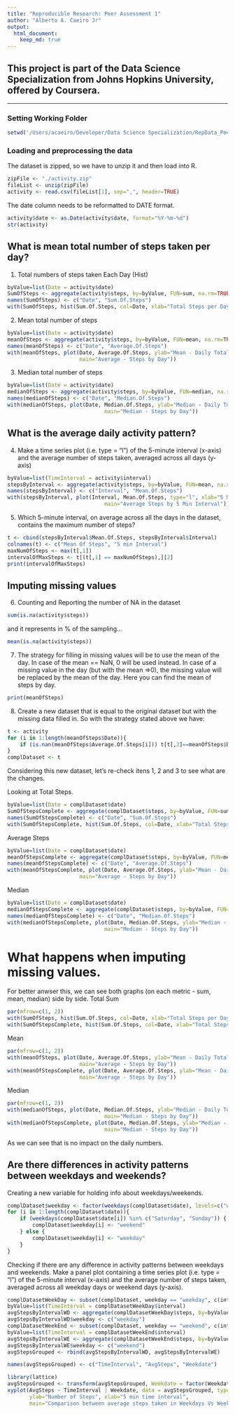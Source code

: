 ```yaml
---
title: "Reproducible Research: Peer Assessment 1"
author: "Alberto A. Caeiro Jr"
output: 
  html_document:
    keep_md: true
---
```

## This project is part of the Data Science Specialization from Johns Hopkins University, offered by Coursera.

---
### Setting Working Folder
```r
setwd('/Users/acaeiro/Developer/Data Science Specialization/RepData_PeerAssessment1')
```

### Loading and preprocessing the data
The dataset is zipped, so we have to unzip it and then load into R.

```r
zipFile <- "./activity.zip"
fileList <- unzip(zipFile)
activity <- read.csv(fileList[1], sep=",", header=TRUE)
```

The date column needs to be reformatted to DATE format.
```r
activity$date <- as.Date(activity$date, format="%Y-%m-%d")
str(activity)
```

## What is mean total number of steps taken per day?

1. Total numbers of steps taken Each Day (Hist)
```r
byValue=list(Date = activity$date)
SumOfSteps <- aggregate(activity$steps, by=byValue, FUN=sum, na.rm=TRUE)
names(SumOfSteps) <- c("Date", "Sum.Of.Steps")
with(SumOfSteps, hist(Sum.Of.Steps, col=Date, xlab="Total Steps per Day", main="Total Steps"))

```

2. Mean total number of steps
```r
byValue=list(Date = activity$date)
meanOfSteps <- aggregate(activity$steps, by=byValue, FUN=mean, na.rm=TRUE)
names(meanOfSteps) <- c("Date", "Average.Of.Steps")
with(meanOfSteps, plot(Date, Average.Of.Steps, ylab="Mean - Daily Total Steps", 
                       main="Average - Steps by Day"))
```

3. Median total number of steps
```r
byValue=list(Date = activity$date)
medianOfSteps <- aggregate(activity$steps, by=byValue, FUN=median, na.rm=TRUE)
names(medianOfSteps) <- c("Date", "Median.Of.Steps")
with(medianOfSteps, plot(Date, Median.Of.Steps, ylab="Median - Daily Total Steps", 
                               main="Median - Steps by Day"))
```

## What is the average daily activity pattern?
4. Make a time series plot (i.e. type = "l") of the 5-minute interval (x-axis) and the average number of steps taken, averaged across all days (y-axis)
```r
byValue=list(TimeInterval = activity$interval)
stepsByInterval <- aggregate(activity$steps, by=byValue, FUN=mean, na.rm=TRUE)
names(stepsByInterval) <- c("Interval", "Mean.Of.Steps")
with(stepsByInterval, plot(Interval, Mean.Of.Steps, type="l", xlab="5 Min Interval", ylab="Average Steps", 
                               main="Average Steps by 5 Min Interval"))
```

5. Which 5-minute interval, on average across all the days in the dataset, contains the maximum number of steps?
```r
t <- cbind(stepsByInterval$Mean.Of.Steps, stepsByInterval$Interval)
colnames(t) <- c("Mean Of Steps", "5 min Interval")
maxNumOfSteps <- max(t[,1])
intervalOfMaxSteps <- t[(t[,1] == maxNumOfSteps),][2]
print(intervalOfMaxSteps)
```

## Imputing missing values
6. Counting and Reporting the number of NA in the dataset
```r
sum(is.na(activity$steps))
```
and it represents in % of the sampling...
```r
mean(is.na(activity$steps))
```

7. The strategy for filling in missing values will be to use the mean of the day.
In case of the mean == NaN, 0 will be used instead.
In case of a missing value in the day (but with the mean =>0), the missing value will be replaced by the mean of the day.
Here you can find the mean of steps by day.
```r
print(meanOfSteps)
```

8. Create a new dataset that is equal to the original dataset but with the missing data filled in.
So with the strategy stated above we have:
```r
t <- activity
for (i in 1:length(meanOfSteps$Date)){
    if (is.nan(meanOfSteps$Average.Of.Steps[i])) t[t[,2]==meanOfSteps$Date[i],1] <- 0    
}
complDataset <- t 
```

Considering this new dataset, let's re-check itens 1, 2 and 3 to see what are the changes.

Looking at Total Steps.
```r
byValue=list(Date = complDataset$date)
SumOfStepsComplete <- aggregate(complDataset$steps, by=byValue, FUN=sum, na.rm=TRUE)
names(SumOfStepsComplete) <- c("Date", "Sum.Of.Steps")
with(SumOfStepsComplete, hist(Sum.Of.Steps, col=Date, xlab="Total Steps per Day", main="Total Steps"))

```

Average Steps
```r
byValue=list(Date = complDataset$date)
meanOfStepsComplete <- aggregate(complDataset$steps, by=byValue, FUN=mean, na.rm=TRUE)
names(meanOfStepsComplete) <- c("Date", "Average.Of.Steps")
with(meanOfStepsComplete, plot(Date, Average.Of.Steps, ylab="Mean - Daily Total Steps", 
                       main="Average - Steps by Day"))
```

Median
```r
byValue=list(Date = complDataset$date)
medianOfStepsComplete <- aggregate(complDataset$steps, by=byValue, FUN=median, na.rm=TRUE)
names(medianOfStepsComplete) <- c("Date", "Median.Of.Steps")
with(medianOfStepsComplete, plot(Date, Median.Of.Steps, ylab="Median - Daily Total Steps", 
                               main="Median - Steps by Day"))
```

# What happens when imputing missing values.
For better anwser this, we can see both graphs (on each metric - sum, mean, median) side by side.
Total Sum

```r
par(mfrow=c(1, 2))
with(SumOfSteps, hist(Sum.Of.Steps, col=Date, xlab="Total Steps per Day", main="Total Steps"))
with(SumOfStepsComplete, hist(Sum.Of.Steps, col=Date, xlab="Total Steps per Day", main="Total Steps"))
```

Mean
```r
par(mfrow=c(1, 2))
with(meanOfSteps, plot(Date, Average.Of.Steps, ylab="Mean - Daily Total Steps", 
                       main="Average - Steps by Day"))
with(meanOfStepsComplete, plot(Date, Average.Of.Steps, ylab="Mean - Daily Total Steps", 
                       main="Average - Steps by Day"))
```

Median
```r
par(mfrow=c(1, 2))
with(medianOfSteps, plot(Date, Median.Of.Steps, ylab="Median - Daily Total Steps", 
                               main="Median - Steps by Day"))
with(medianOfStepsComplete, plot(Date, Median.Of.Steps, ylab="Median - Daily Total Steps", 
                               main="Median - Steps by Day"))
```

As we can see that is no impact on the daily numbers. 

## Are there differences in activity patterns between weekdays and weekends?
Creating a new variable for holding info about weekdays/weekends.
```r
complDataset$weekday <- factor(weekdays(complDataset$date), levels=c("weekday", "weekend"))
for (i in 1:length(complDataset$date)){
    if (weekdays(complDataset$date[i]) %in% c("Saturday", "Sunday")) {
        complDataset$weekday[i] <- "weekend"
    } else {
        complDataset$weekday[i] <- "weekday"
    }
}
```
Checking if there are any difference in activity patterns between weekdays and weekends.
Make a panel plot containing a time series plot (i.e. type = "l") of the 5-minute interval (x-axis) and the average number of steps taken, averaged across all weekday days or weekend days (y-axis).

```r
complDatasetWeekDay <- subset(complDataset, weekday == "weekday", c(interval, steps))
byValue=list(TimeInterval = complDatasetWeekDay$interval)
avgStepsByIntervalWD <- aggregate(complDatasetWeekDay$steps, by=byValue, FUN=mean, na.rm=TRUE)
avgStepsByIntervalWD$weekday <- c("weekday")
complDatasetWeekEnd <- subset(complDataset, weekday == "weekend", c(interval, steps))
byValue=list(TimeInterval = complDatasetWeekEnd$interval)
avgStepsByIntervalWE <- aggregate(complDatasetWeekEnd$steps, by=byValue, FUN=mean, na.rm=TRUE)
avgStepsByIntervalWE$weekday <- c("weekend")
avgStepsGrouped <- rbind(avgStepsByIntervalWD, avgStepsByIntervalWE)

names(avgStepsGrouped) <- c("TimeInterval", "AvgSteps", "Weekdate")

library(lattice)
avgStepsGrouped <- transform(avgStepsGrouped, Weekdate = factor(Weekdate))
xyplot(AvgSteps ~ TimeInterval | Weekdate, data = avgStepsGrouped, type="l", layout=c(1,2), 
       ylab="Number of Steps", xlab="5 min time interval", 
       main="Comparison between average steps taken in Weekdays Vs WeekEnds")
```
